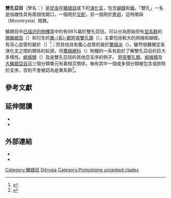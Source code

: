 {{Automatic taxobox
| image = Kamehamehabutterfly2.jpg
| image_caption = [[Kamehameha_(butterfly)|Kamehameha]]
| display_parents = 4
| taxon = Ditrysia
| authority = Borner, 1925
| subdivision_ranks=主要[[支序|支序]]及[[總科|總科]]
| subdivision = 
*{{tsl|en|Simaethistoidea}}
*{{tsl|en|Tineoidea|蕈蛾總科}} Tineoidea
*{{tsl|en|Gracillarioidea}}
*{{tsl|en|Yponomeutoidea}}
*[[旋蛾總科|旋蛾總科]] Gelechioidea
*'''Apoditrysia'''
**{{tsl|en|Galacticoidea}}
**[[Zygaenoidea|Zygaenoidea]]
**{{tsl|en|Cossoidea}}
**{{tsl|en|Sesioidea}}
**{{tsl|en|Choreutoidea}}
**[[捲葉蛾科|捲葉蛾科]] Tortricoidea
**{{tsl|en|Urodoidea}}
**{{tsl|en|Schreckensteinioidea}}
**{{tsl|en|Epermenioidea}}
**{{tsl|en|Alucitoidea}}
**[[鳥羽蛾科|鳥羽蛾總科]] Pterophoroidea
**'''{{tsl|en|Obtectomera}}'''
***{{tsl|en|Whalleyanoidea}}
***{{tsl|en|Immoidea}}
***{{tsl|en|Copromorphoidea}}
***{{tsl|en|Hyblaeoidea}}
***{{tsl|en|Pyraloidea}}
***{{tsl|en|Thyridoidea}}
***'''{{tsl|en|Macrolepidoptera|大鱗翅亞目}} Macrolepidoptera'''
****{{tsl|en|Mimallonoidea}}
****{{tsl|en|Lasiocampoidea}}
****'''{{tsl|en|Bombycina}}'''
*****[[蠶蛾總科|蠶蛾總科]] Bombycoidea
*****[[夜蛾總科|夜蛾總科]] Noctuoidea
*****[[Drepanoidea|Drepanoidea]]
*****{{tsl|en|Geometroidea}}
*****{{tsl|en|Axioidea (Lepidoptera)||Axioidea}}
*****[[錨紋蛾科|錨紋蛾科]] Calliduloidea
*****'''[[蝴蝶|蝴蝶]]''' Rhopalocera
******[[丝角蝶科|丝角蝶科]] Hedyloidea
******[[鳳蝶總科|鳳蝶總科]] Papilionoidea
}}

'''雙孔亞目'''（學名：{{Lang|la|Ditrysia}}）是[[昆虫|昆虫]]在[[鱗翅目|鱗翅目]]底下的[[支序分類學|演化支]]，包含[[蝴蝶|蝴蝶]]和[[蛾|蛾]]。「雙孔」一名是指雌性具有兩個性開口，一個用於[[交配|交配]]，另一個用於[[產卵|產卵]]，這特徵與{{tsl|en|Monotrysia|單孔亞目}}（Monotrysia）相異。

鱗翅目中[[二名法|已描述的物種]]當中約有98%屬於雙孔亞目。可以分為原始但有[[並系群|並系群]]的[[微鱗翅目|微鱗翅目]]（{{Lang|la|Microlepidoptera}}）和衍生的[[单系群|單-{系}-群]][[短突雙孔類|短突雙孔類]]（{{lang|la|Apoditrysia}}），主要包括較大的飛蛾和蝴蝶。有背心血管的屬於{{tsl|en|Cossina|木蠹蛾派}}（{{lang|la|Cossina}}）<ref>{{cite book | veditors = Capinera J | date = 2008 | url = {{google books |id=i9ITMiiohVQC |plain-url=yes }} | title = Encyclopedia of Entomology | edition = 2nd | publisher = Springer Verlag | location = New York | page = 657 | isbn = 9781402062421 | language = en }}</ref>；而其他具有腹心血管的屬於[[蕈蛾派|蕈蛾派]]（{{lang|la|Tineina}}）。雖然很難確定各演化支之間的關係的起源，但[[蕈蛾總科|蕈蛾總科]]（{{lang|la|Tineodiea}}）物種的一系有助於了解雙孔亞目的巨大多樣性。[[螟蛾類|螟蛾類]]（{{lang|la|Obtectomera}}）及{{link-en|大鱗翅亞目|Macrolepidoptera}}是雙孔亞目的其他亞支序的例子。
[[短突雙孔類|短突雙孔類]]、[[螟蛾類|螟蛾類]]及[[大鱗翅亞目|大鱗翅亞目]]這三個分類單元有着相互關係，唯有其中一個或多個分類被包含或排除於支序，否則不會被認為是單系群<ref>{{cite journal | vauthors = Mutanen M, Wahlberg N, Kaila L | title = Comprehensive gene and taxon coverage elucidates radiation patterns in moths and butterflies | journal = Proceedings. Biological Sciences | volume = 277 | issue = 1695 | pages = 2839–48 | date = September 2010 | pmid = 20444718 | pmc = 2981981 | doi = 10.1098/rspb.2010.0392 | language = en }}</ref>。

== 參考文獻 ==
{{Reflist}}

== 延伸閱讀 ==
{{refbegin}}
* {{cite book | vauthors = Kristensen NP, Skalski AW | date = 1999 | chapter = Phylogeny and paleontology | pages = 7–25 | title = Lepidoptera: Moths and Butterflies. 1. Evolution, Systematics, and Biogeography. | series = Handbook of Zoology | volume = IV | issue = 35 | veditors = Kristensen NP | publisher = De Gruyter | location = Berlin and New York }}
* {{cite journal | vauthors = Regier JC, Mitter C, Davis DR, Harrison TL, Sohn JC, Cummings MP, Zwick A, Mitter KT | title = A molecular phylogeny and revised classification for the oldest ditrysian moth lineages (L epidoptera: T ineoidea), with implications for ancestral feeding habits of the mega‐diverse D itrysia. | journal = Systematic Entomology | date = April 2015 | volume = 40 | issue = 2 | pages = 409–32 | doi = 10.1111/syen.12110 | s2cid = 85287782 }}
{{refend}}

== 外部連結 ==
{{commonscat|Ditrysia}}
* {{Wikispecies-inline|Ditrysia}}
* {{cite web |url=http://tolweb.org/tree?group=Ditrysia&contgroup=Neolepidoptera |work={{tsl|en|Tree of Life project |生命之樹}}頁面 |title=Ditrysia |dead-url=yes |archive-url=https://web.archive.org/web/20200811214658/http://tolweb.org/tree?group=Ditrysia&contgroup=Neolepidoptera |language=en |access-date=2021-01-17 |archive-date=2020-08-11 }}

{{Lepidopteran superfamilies}}
{{Lepidoptera}}

{{Taxonbar|from=Q843246}}

[[Category:鱗翅目|Category:鱗翅目]]
[[Category:Ditrysia|]]
[[Category:Protostome_unranked_clades|Category:Protostome unranked clades]]